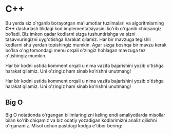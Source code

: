 # C++

Bu yerda siz o'rganib borayotgan ma'lumotlar tuzilmalari va algoritmlarning **C++** dasturlash tilidagi kod implementatsiyasini
ko'rib o'rganib chiqsangiz bo'ladi. Biz imkon qadar kodlarni sizga tushuntirishga va sizni tasavvuringizni uyg'otishga harakat qilamiz.
Har bir mavzuga tegishli kodlarni shu yerdan topishingiz mumkin. Agar sizga boshqa bir mavzu kerak bo'lsa o'ng tomondagi menu orqali
o'zingiz hohlagan mavzuga tez o'tishingiz mumkin.

Har bir kodni ustida komment orqali u nima vazifa bajarishini yozib o'tishga harakat qilamiz. Uni o'zingiz ham sinab ko'rishni unutmang!

Har bir kodni ustida komment orqali u nima vazifa bajarishini yozib o'tishga harakat qilamiz. Uni o'zingiz ham sinab ko'rishni unutmang!

## Big O 

Big O notationda o'rgangan bilimlaringizni keling endi amaliyotlarda misollar bilan ko'rib chiqamiz va biz odatiy yozadigan kodlarimizni
analiz qilishni o'rganamiz. Misol uchun pastdagi kodga e'tibor bering: